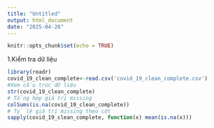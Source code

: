 ```yaml
---
title: "Untitled"
output: html_document
date: "2025-04-26"
---
```


```r
knitr::opts_chunk$set(echo = TRUE)
```
1.Kiểm tra dữ liệu
```r
library(readr)
covid_19_clean_complete<-read.csv('covid_19_clean_complete.csv')
#Xem cấu trúc dữ liệu
str(covid_19_clean_complete)
# Tổng hợp giá trị missing
colSums(is.na(covid_19_clean_complete))
# Tỷ lệ giá trị missing theo cột
sapply(covid_19_clean_complete, function(x) mean(is.na(x)))
```

